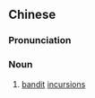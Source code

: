 {{also|寇乱}}
==Chinese==
{{zh-forms|s=寇乱}}

===Pronunciation===
{{zh-pron
|m=kòuluàn
|cat=n
}}

===Noun===
{{zh-noun}}

# {{lb|zh|archaic}} [[bandit]] [[incursion]]s